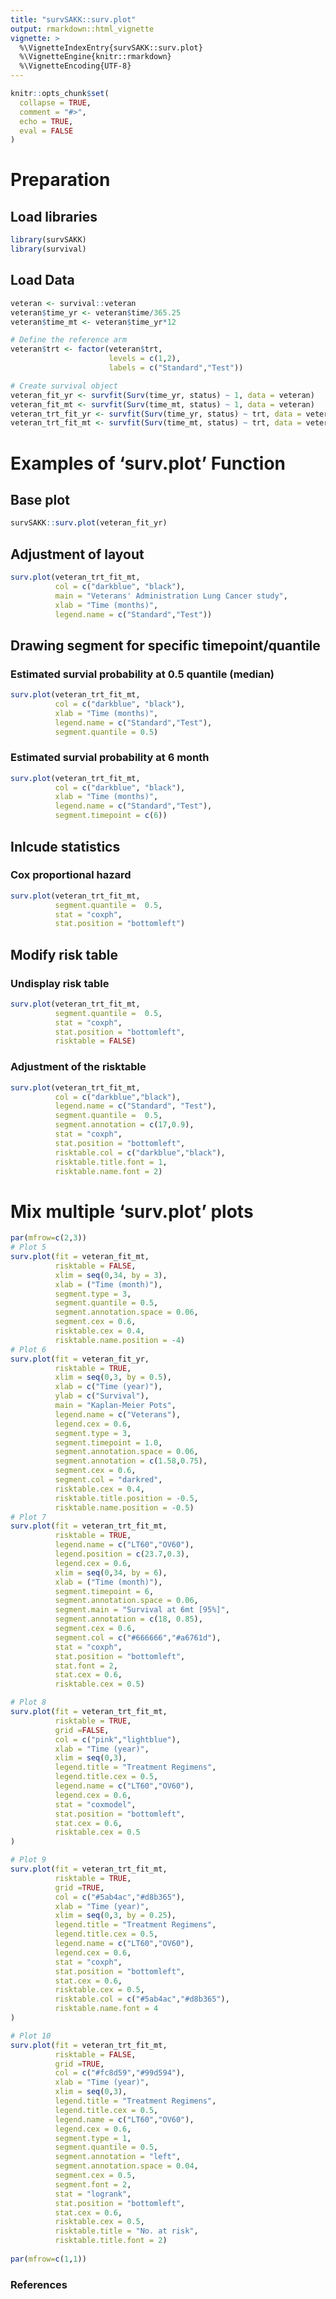 ```yaml
---
title: "survSAKK::surv.plot"
output: rmarkdown::html_vignette
vignette: >
  %\VignetteIndexEntry{survSAKK::surv.plot}
  %\VignetteEngine{knitr::rmarkdown}
  %\VignetteEncoding{UTF-8}
---
```


```r
knitr::opts_chunk$set(
  collapse = TRUE,
  comment = "#>",
  echo = TRUE,
  eval = FALSE
)
```

# Preparation

## Load libraries

```r
library(survSAKK)
library(survival)
```

## Load Data

```r
veteran <- survival::veteran
veteran$time_yr <- veteran$time/365.25
veteran$time_mt <- veteran$time_yr*12

# Define the reference arm
veteran$trt <- factor(veteran$trt,
                      levels = c(1,2),
                      labels = c("Standard","Test"))

# Create survival object
veteran_fit_yr <- survfit(Surv(time_yr, status) ~ 1, data = veteran)
veteran_fit_mt <- survfit(Surv(time_mt, status) ~ 1, data = veteran)
veteran_trt_fit_yr <- survfit(Surv(time_yr, status) ~ trt, data = veteran)
veteran_trt_fit_mt <- survfit(Surv(time_mt, status) ~ trt, data = veteran)

```

# Examples of 'surv.plot' Function

## Base plot

```r
survSAKK::surv.plot(veteran_fit_yr)
```

## Adjustment of layout

```r
surv.plot(veteran_trt_fit_mt,
          col = c("darkblue", "black"),
          main = "Veterans' Administration Lung Cancer study", 
          xlab = "Time (months)", 
          legend.name = c("Standard","Test"))
```

## Drawing segment for specific timepoint/quantile

### Estimated survial probability at 0.5 quantile (median)

```r
surv.plot(veteran_trt_fit_mt,
          col = c("darkblue", "black"),
          xlab = "Time (months)", 
          legend.name = c("Standard","Test"),
          segment.quantile = 0.5)
```

### Estimated survial probability at 6 month

```r
surv.plot(veteran_trt_fit_mt,
          col = c("darkblue", "black"),
          xlab = "Time (months)", 
          legend.name = c("Standard","Test"),
          segment.timepoint = c(6))
```

## Inlcude statistics

### Cox proportional hazard 

```r
surv.plot(veteran_trt_fit_mt,
          segment.quantile =  0.5,
          stat = "coxph",
          stat.position = "bottomleft")
```

## Modify risk table

### Undisplay risk table

```r
surv.plot(veteran_trt_fit_mt,
          segment.quantile =  0.5,
          stat = "coxph",
          stat.position = "bottomleft",
          risktable = FALSE)
```

### Adjustment of the risktable

```r
surv.plot(veteran_trt_fit_mt,
          col = c("darkblue","black"),
          legend.name = c("Standard", "Test"),
          segment.quantile =  0.5,
          segment.annotation = c(17,0.9),
          stat = "coxph",
          stat.position = "bottomleft",
          risktable.col = c("darkblue","black"),
          risktable.title.font = 1,
          risktable.name.font = 2)
```


# Mix multiple 'surv.plot' plots

```r
par(mfrow=c(2,3))
# Plot 5
surv.plot(fit = veteran_fit_mt,
          risktable = FALSE,
          xlim = seq(0,34, by = 3),
          xlab = ("Time (month)"),
          segment.type = 3,
          segment.quantile = 0.5,
          segment.annotation.space = 0.06,
          segment.cex = 0.6,
          risktable.cex = 0.4,
          risktable.name.position = -4)
# Plot 6
surv.plot(fit = veteran_fit_yr,
          risktable = TRUE,
          xlim = seq(0,3, by = 0.5),
          xlab = c("Time (year)"),
          ylab = c("Survival"),
          main = "Kaplan-Meier Pots",
          legend.name = c("Veterans"),
          legend.cex = 0.6,
          segment.type = 3,
          segment.timepoint = 1.0,
          segment.annotation.space = 0.06,
          segment.annotation = c(1.58,0.75),
          segment.cex = 0.6,
          segment.col = "darkred",
          risktable.cex = 0.4,
          risktable.title.position = -0.5,
          risktable.name.position = -0.5)
# Plot 7
surv.plot(fit = veteran_trt_fit_mt,
          risktable = TRUE,
          legend.name = c("LT60","OV60"),
          legend.position = c(23.7,0.3),
          legend.cex = 0.6,
          xlim = seq(0,34, by = 6),
          xlab = ("Time (month)"),
          segment.timepoint = 6,
          segment.annotation.space = 0.06,
          segment.main = "Survival at 6mt [95%]",
          segment.annotation = c(18, 0.85),
          segment.cex = 0.6,
          segment.col = c("#666666","#a6761d"),
          stat = "coxph",
          stat.position = "bottomleft",
          stat.font = 2,
          stat.cex = 0.6,
          risktable.cex = 0.5)

# Plot 8
surv.plot(fit = veteran_trt_fit_mt,
          risktable = TRUE,
          grid =FALSE,
          col = c("pink","lightblue"),
          xlab = "Time (year)",
          xlim = seq(0,3),
          legend.title = "Treatment Regimens",
          legend.title.cex = 0.5,
          legend.name = c("LT60","OV60"),
          legend.cex = 0.6,
          stat = "coxmodel",
          stat.position = "bottomleft",
          stat.cex = 0.6,
          risktable.cex = 0.5
)

# Plot 9
surv.plot(fit = veteran_trt_fit_mt,
          risktable = TRUE,
          grid =TRUE,
          col = c("#5ab4ac","#d8b365"),
          xlab = "Time (year)",
          xlim = seq(0,3, by = 0.25),
          legend.title = "Treatment Regimens",
          legend.title.cex = 0.5,
          legend.name = c("LT60","OV60"),
          legend.cex = 0.6,
          stat = "coxph",
          stat.position = "bottomleft",
          stat.cex = 0.6,
          risktable.cex = 0.5,
          risktable.col = c("#5ab4ac","#d8b365"),
          risktable.name.font = 4
)

# Plot 10
surv.plot(fit = veteran_trt_fit_mt,
          risktable = FALSE,
          grid =TRUE,
          col = c("#fc8d59","#99d594"),
          xlab = "Time (year)",
          xlim = seq(0,3),
          legend.title = "Treatment Regimens",
          legend.title.cex = 0.5,
          legend.name = c("LT60","OV60"),
          legend.cex = 0.6,
          segment.type = 1,
          segment.quantile = 0.5,
          segment.annotation = "left",
          segment.annotation.space = 0.04,
          segment.cex = 0.5,
          segment.font = 2,
          stat = "logrank",
          stat.position = "bottomleft",
          stat.cex = 0.6,
          risktable.cex = 0.5,
          risktable.title = "No. at risk",
          risktable.title.font = 2)
          
par(mfrow=c(1,1))

```


### References
